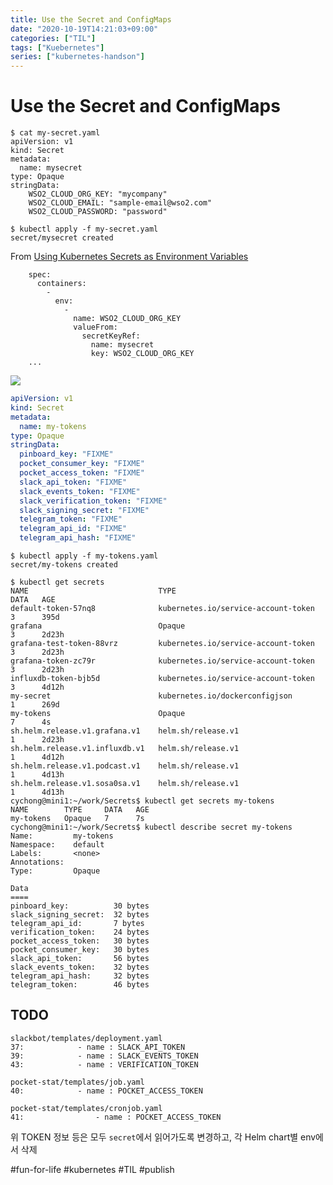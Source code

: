 ```yaml
---
title: Use the Secret and ConfigMaps
date: "2020-10-19T14:21:03+09:00"
categories: ["TIL"]
tags: ["Kuebernetes"]
series: ["kubernetes-handson"]
---
```


# Use the Secret and ConfigMaps

```
$ cat my-secret.yaml
apiVersion: v1
kind: Secret
metadata:
  name: mysecret
type: Opaque
stringData:
    WSO2_CLOUD_ORG_KEY: "mycompany"
    WSO2_CLOUD_EMAIL: "sample-email@wso2.com"
    WSO2_CLOUD_PASSWORD: "password"

$ kubectl apply -f my-secret.yaml
secret/mysecret created
``` 

From [Using Kubernetes Secrets as Environment Variables](https://medium.com/faun/using-kubernetes-secrets-as-environment-variables-5ea3ef7581ef)

```
    spec: 
      containers: 
        - 
          env: 
            - 
              name: WSO2_CLOUD_ORG_KEY
              valueFrom:
                secretKeyRef:
                  name: mysecret
                  key: WSO2_CLOUD_ORG_KEY
    ...
```


![](Use%20the%20Secret%20and%20ConfigMaps/bear_sketch@2x.png)

```yaml
apiVersion: v1
kind: Secret
metadata:
  name: my-tokens
type: Opaque
stringData:
  pinboard_key: "FIXME"
  pocket_consumer_key: "FIXME"
  pocket_access_token: "FIXME"
  slack_api_token: "FIXME"
  slack_events_token: "FIXME"
  slack_verification_token: "FIXME"
  slack_signing_secret: "FIXME"
  telegram_token: "FIXME"
  telegram_api_id: "FIXME"
  telegram_api_hash: "FIXME"
```


```
$ kubectl apply -f my-tokens.yaml 
secret/my-tokens created

$ kubectl get secrets
NAME                             TYPE                                  DATA   AGE
default-token-57nq8              kubernetes.io/service-account-token   3      395d
grafana                          Opaque                                3      2d23h
grafana-test-token-88vrz         kubernetes.io/service-account-token   3      2d23h
grafana-token-zc79r              kubernetes.io/service-account-token   3      2d23h
influxdb-token-bjb5d             kubernetes.io/service-account-token   3      4d12h
my-secret                        kubernetes.io/dockerconfigjson        1      269d
my-tokens                        Opaque                                7      4s
sh.helm.release.v1.grafana.v1    helm.sh/release.v1                    1      2d23h
sh.helm.release.v1.influxdb.v1   helm.sh/release.v1                    1      4d12h
sh.helm.release.v1.podcast.v1    helm.sh/release.v1                    1      4d13h
sh.helm.release.v1.sosa0sa.v1    helm.sh/release.v1                    1      4d13h
cychong@mini1:~/work/Secrets$ kubectl get secrets my-tokens
NAME        TYPE     DATA   AGE
my-tokens   Opaque   7      7s
cychong@mini1:~/work/Secrets$ kubectl describe secret my-tokens
Name:         my-tokens
Namespace:    default
Labels:       <none>
Annotations:
Type:         Opaque

Data
====
pinboard_key:          30 bytes
slack_signing_secret:  32 bytes
telegram_api_id:       7 bytes
verification_token:    24 bytes
pocket_access_token:   30 bytes
pocket_consumer_key:   30 bytes
slack_api_token:       56 bytes
slack_events_token:    32 bytes
telegram_api_hash:     32 bytes
telegram_token:        46 bytes
```

## TODO 
```
slackbot/templates/deployment.yaml
37:            - name : SLACK_API_TOKEN
39:            - name : SLACK_EVENTS_TOKEN
43:            - name : VERIFICATION_TOKEN

pocket-stat/templates/job.yaml
40:            - name : POCKET_ACCESS_TOKEN

pocket-stat/templates/cronjob.yaml
41:                - name : POCKET_ACCESS_TOKEN
```

위 TOKEN 정보 등은 모두 `secret`에서 읽어가도록 변경하고, 각 Helm chart별 env에서 삭제

#fun-for-life #kubernetes #TIL  #publish